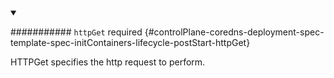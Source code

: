 


<details className="config-field" data-expandable="true" open>
<summary>

########### `httpGet` <span className="config-field-required" data-required="false">required</span> <span className="config-field-type"></span> <span className="config-field-default"></span> <span className="config-field-enum"></span> {#controlPlane-coredns-deployment-spec-template-spec-initContainers-lifecycle-postStart-httpGet}

HTTPGet specifies the http request to perform.

</summary>

<PartialHttpgetreference />


</details>
